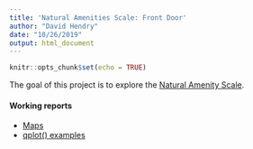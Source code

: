 ```yaml
---
title: 'Natural Amenities Scale: Front Door'
author: "David Hendry"
date: "10/26/2019"
output: html_document
---
```


```r
knitr::opts_chunk$set(echo = TRUE)
```
The goal of this project is to explore the [Natural Amenity Scale](https://www.ers.usda.gov/data-products/natural-amenities-scale/). 

#### Working reports
* [Maps](./project_summary.html)
* [qplot() examples](./qplot_examples.html)
